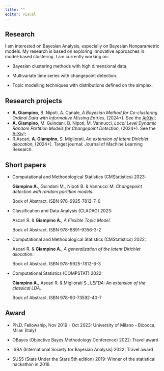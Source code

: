 ```yaml
---
title: ""
editor: visual
---
```


## Research

I am interested on Bayesian Analysis, especially on Bayesian Nonparametric models. My research is based on exploring innovative approaches in model-based clustering. I am currently working on:

-   Bayesian clustering methods with high dimensional data;

-   Multivariate time series with changepoint detection.

-   Topic modelling techniques with distributions defined on the simplex.

## Research projects

-   **A. Giampino**, B. Nipoti, A. Canale, *A Bayesian Method for Co-clustering Ordinal Data with Informative Missing Entries*, (2024+). See the [ArXiv](https://arxiv.org/pdf/2411.02276)!;
-   **A. Giampino**, M. Guindani, B. Nipoti, M. Vannucci, *Local Level Dynamic Random Partition Models for Changepoint Detection*, (2024+). See the [ArXiv](https://arxiv.org/pdf/2407.20085)!;
-   R.Ascari, **A. Giampino**, S. Migliorati, *An extension of latent Dirichlet allocation*, (2024+). Target journal: Journal of Machine Learning Research.

## Short papers

-   Computational and Methodological Statistics (CMStatistics) 2023:

    **Giampino A.**, Guindani M., Nipoti B. & Vannucci M. *Changepoint detection with random partition models*.

    Book of Abstract. ISBN 978-9925-7812-7-0

-   Classification and Data Analysis (CLADAG) 2023:

    Ascari R. & **Giampino A.**, *A Flexible Topic Model*.

    Book of Abstract. ISBN 978-8891-9356-3-2

-   Computational and Methodological Statistics (CMStatistics) 2022:

    Ascari R. & **Giampino A.**, *A generalization of the latent Dirichlet allocation*.

    Book of Abstract. ISBN 978-9925-7812-6-3

-   Computational Statistics (COMPSTAT) 2022:

    **Giampino A.**, Ascari R. & Migliorati S., L*EFDA: An extension of the classical LDA*.

    Book of Abstract. ISBN 978-90-73592-40-7

## Award

-   Ph.D. Fellowship, Nov 2019 - Oct 2023: University of Milano - Bicocca, Milan (Italy)

-   OBayes (Objective Bayes Methodology Conference) 2022: Travel award

-   ISBA (International Society for Bayesian Analysis) 2022: Travel award

-   SUS5 (Stats Under the Stars 5th edition) 2019: Winner of the statistical hackathon in 2019.
